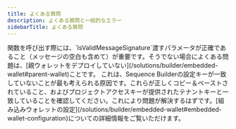 ```yaml
---
title: よくある質問
description: よくある質問と一般的なエラー
sidebarTitle: よくある質問
---
```


<Accordion title="I'm receiving an error such as `unable to decode regular signature` when trying to verify a signature from an embedded wallet in my backend.">
  関数を呼び出す際には、`IsValidMessageSignature`渡すパラメータが正確であること（メッセージの空白も含めて）が重要です。そうでない場合によくある問題は、[親ウォレットをデプロイしていない](/solutions/builder/embedded-wallet#parent-wallet)ことです。
</Accordion>

<Accordion title="I'm receiving an invalid tenant error.">
  これは、Sequence Builderの設定キーが一致していないことが最も考えられる原因です。これらが正しくコピー＆ペーストされていること、およびプロジェクトアクセスキーが提供されたテナントキーと一致していることを確認してください。これにより問題が解決するはずです。[組み込みウォレットの設定](/solutions/builder/embedded-wallet#embedded-wallet-configuration)についての詳細情報をご覧いただけます。
</Accordion>
